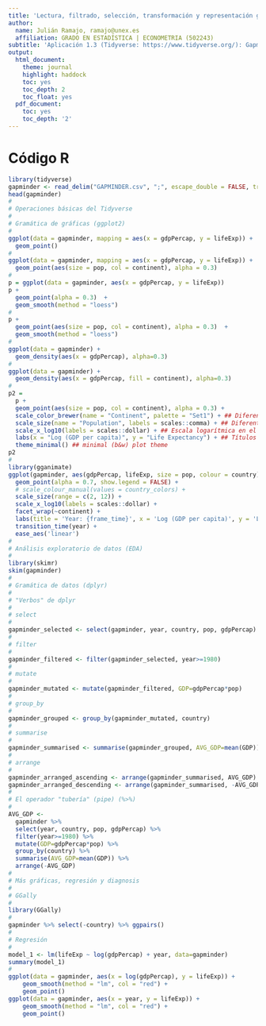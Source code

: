 ```yaml
---
title: 'Lectura, filtrado, selección, transformación y representación gráfica de datos en R con Tidyverse'
author:
  name: Julián Ramajo, ramajo@unex.es
  affiliation: GRADO EN ESTADÍSTICA | ECONOMETRIA (502243)
subtitle: 'Aplicación 1.3 (Tidyverse: https://www.tidyverse.org/): Gapminder [https://www.gapminder.org/tools] '
output:
  html_document:
    theme: journal
    highlight: haddock
    toc: yes
    toc_depth: 2
    toc_float: yes
  pdf_document:
    toc: yes
    toc_depth: '2'
---
```


# Código R

```r
library(tidyverse)
gapminder <- read_delim("GAPMINDER.csv", ";", escape_double = FALSE, trim_ws = TRUE)
head(gapminder)
#
# Operaciones básicas del Tidyverse
#
# Gramática de gráficas (ggplot2)
#
ggplot(data = gapminder, mapping = aes(x = gdpPercap, y = lifeExp)) + 
  geom_point()
#
ggplot(data = gapminder, mapping = aes(x = gdpPercap, y = lifeExp)) +  
  geom_point(aes(size = pop, col = continent), alpha = 0.3)
#
p = ggplot(data = gapminder, aes(x = gdpPercap, y = lifeExp))
p + 
  geom_point(alpha = 0.3)  +
  geom_smooth(method = "loess")
#
p + 
  geom_point(aes(size = pop, col = continent), alpha = 0.3)  +
  geom_smooth(method = "loess") 
#
ggplot(data = gapminder) + 
  geom_density(aes(x = gdpPercap), alpha=0.3)
#
ggplot(data = gapminder) + 
  geom_density(aes(x = gdpPercap, fill = continent), alpha=0.3)
#
p2 =
  p +
  geom_point(aes(size = pop, col = continent), alpha = 0.3) +
  scale_color_brewer(name = "Continent", palette = "Set1") + ## Diferente  escala de colores
  scale_size(name = "Population", labels = scales::comma) + ## Diferentes escala de puntos
  scale_x_log10(labels = scales::dollar) + ## Escala logarítmica en el eje X y unidades de $ 
  labs(x = "Log (GDP per capita)", y = "Life Expectancy") + ## Títulos en los ejes
  theme_minimal() ## minimal (b&w) plot theme
p2
#
library(gganimate)
ggplot(gapminder, aes(gdpPercap, lifeExp, size = pop, colour = country)) +
  geom_point(alpha = 0.7, show.legend = FALSE) +
  # scale_colour_manual(values = country_colors) +
  scale_size(range = c(2, 12)) +
  scale_x_log10(labels = scales::dollar) +
  facet_wrap(~continent) +
  labs(title = 'Year: {frame_time}', x = 'Log (GDP per capita)', y = 'Life expectancy') +
  transition_time(year) +
  ease_aes('linear')
#
# Análisis exploratorio de datos (EDA)
#
library(skimr)
skim(gapminder)
#
# Gramática de datos (dplyr)
#
# "Verbos" de dplyr
#
# select
#
gapminder_selected <- select(gapminder, year, country, pop, gdpPercap)
#
# filter
#
gapminder_filtered <- filter(gapminder_selected, year>=1980)
#
# mutate
#
gapminder_mutated <- mutate(gapminder_filtered, GDP=gdpPercap*pop)
#
# group_by
#
gapminder_grouped <- group_by(gapminder_mutated, country)
#
# summarise
#
gapminder_summarised <- summarise(gapminder_grouped, AVG_GDP=mean(GDP))
#
# arrange
#
gapminder_arranged_ascending <- arrange(gapminder_summarised, AVG_GDP)
gapminder_arranged_descending <- arrange(gapminder_summarised, -AVG_GDP)
#
# El operador "tubería" (pipe) (%>%)
#
AVG_GDP <- 
  gapminder %>% 
  select(year, country, pop, gdpPercap) %>% 
  filter(year>=1980) %>% 
  mutate(GDP=gdpPercap*pop) %>% 
  group_by(country) %>% 
  summarise(AVG_GDP=mean(GDP)) %>% 
  arrange(-AVG_GDP)
#
# Más gráficas, regresión y diagnosis
#
# GGally 
#
library(GGally)
#
gapminder %>% select(-country) %>% ggpairs()
#
# Regresión
#
model_1 <- lm(lifeExp ~ log(gdpPercap) + year, data=gapminder)
summary(model_1)
#
ggplot(data = gapminder, aes(x = log(gdpPercap), y = lifeExp)) + 
    geom_smooth(method = "lm", col = "red") + 
    geom_point()
ggplot(data = gapminder, aes(x = year, y = lifeExp)) + 
    geom_smooth(method = "lm", col = "red") + 
    geom_point()
```
